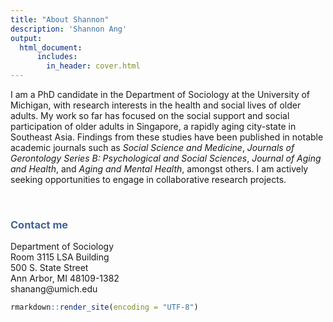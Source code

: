 ```yaml
---
title: "About Shannon" 
description: 'Shannon Ang'
output:
  html_document:    
      includes:
        in_header: cover.html
---
```


I am a PhD candidate in the Department of Sociology at the University of Michigan, with research interests in the health and social lives of older adults. My work so far has focused on the social support and social participation of older adults in Singapore, a rapidly aging city-state in Southeast Asia. Findings from these studies have been published in notable academic journals such as *Social Science and Medicine*, *Journals of Gerontology Series B: Psychological and Social Sciences*, *Journal of Aging and Health*, and *Aging and Mental Health*, amongst others. I am actively seeking opportunities to engage in collaborative research projects. 

<br/>

### <span style="color:#436396">Contact me</span>
<p>
Department of Sociology <br/>
Room 3115 LSA Building <br/>
500 S. State Street <br/>
Ann Arbor, MI 48109-1382 <br/>
shanang@umich.edu
</p>

```r
rmarkdown::render_site(encoding = "UTF-8")
```

